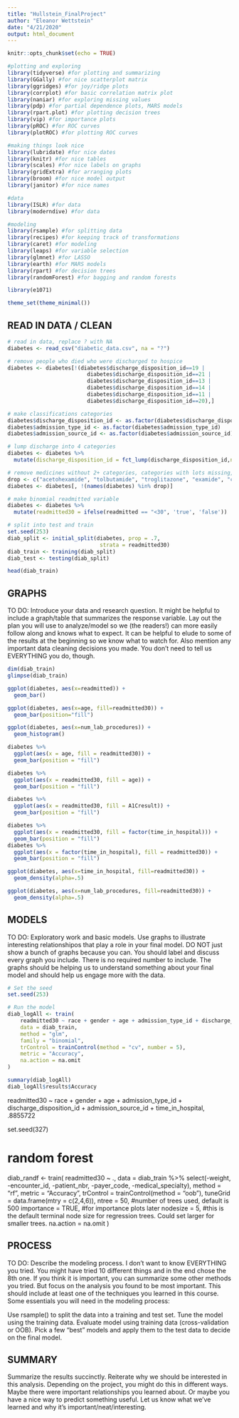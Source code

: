 ```yaml
---
title: "Hullstein_FinalProject"
author: "Eleanor Wettstein"
date: "4/21/2020"
output: html_document
---
```


```r
knitr::opts_chunk$set(echo = TRUE)
```

```r
#plotting and exploring
library(tidyverse) #for plotting and summarizing
library(GGally) #for nice scatterplot matrix 
library(ggridges) #for joy/ridge plots
library(corrplot) #for basic correlation matrix plot
library(naniar) #for exploring missing values
library(pdp) #for partial dependence plots, MARS models
library(rpart.plot) #for plotting decision trees
library(vip) #for importance plots
library(pROC) #for ROC curves
library(plotROC) #for plotting ROC curves

#making things look nice
library(lubridate) #for nice dates
library(knitr) #for nice tables
library(scales) #for nice labels on graphs
library(gridExtra) #for arranging plots
library(broom) #for nice model output
library(janitor) #for nice names

#data
library(ISLR) #for data
library(moderndive) #for data

#modeling
library(rsample) #for splitting data
library(recipes) #for keeping track of transformations
library(caret) #for modeling
library(leaps) #for variable selection
library(glmnet) #for LASSO
library(earth) #for MARS models
library(rpart) #for decision trees
library(randomForest) #for bagging and random forests

library(e1071)

theme_set(theme_minimal())
```

## READ IN DATA / CLEAN

```r
# read in data, replace ? with NA
diabetes <- read_csv("diabetic_data.csv", na = "?")

# remove people who died who were discharged to hospice
diabetes <- diabetes[!(diabetes$discharge_disposition_id==19 |
                         diabetes$discharge_disposition_id==21 |
                         diabetes$discharge_disposition_id==13 |
                         diabetes$discharge_disposition_id==14 |
                         diabetes$discharge_disposition_id==11 |
                         diabetes$discharge_disposition_id==20),]

# make classifications categories
diabetes$discharge_disposition_id <- as.factor(diabetes$discharge_disposition_id)
diabetes$admission_type_id <- as.factor(diabetes$admission_type_id)
diabetes$admission_source_id <- as.factor(diabetes$admission_source_id)

# lump discharge into 4 categories
diabetes <- diabetes %>%
  mutate(discharge_disposition_id = fct_lump(discharge_disposition_id,n=3))

# remove medicines without 2+ categories, categories with lots missing, and other variables
drop <- c("acetohexamide", "tolbutamide", "troglitazone", "examide", "citoglipton", "glyburide-metformin", "glipizide-metformin", "glimepiride-pioglitazone", "metformin-rosiglitazone", "metformin-pioglitazone", "weight", "medical_specialty", "payer_code", "encounter_id", "patient_nbr", "diag_1", "diag_2", "diag_3")
diabetes <- diabetes[, !(names(diabetes) %in% drop)]

# make binomial readmitted variable
diabetes <- diabetes %>% 
  mutate(readmitted30 = ifelse(readmitted == "<30", 'true', 'false'))
```

```r
# split into test and train
set.seed(253) 
diab_split <- initial_split(diabetes, prop = .7, 
                             strata = readmitted30)
diab_train <- training(diab_split)
diab_test <- testing(diab_split)

head(diab_train)
```
## GRAPHS
TO DO: Introduce your data and research question. It might be helpful to include a graph/table that summarizes the response variable. Lay out the plan you will use to analyze/model so we (the readers!) can more easily follow along and knows what to expect. It can be helpful to elude to some of the results at the beginning so we know what to watch for. Also mention any important data cleaning decisions you made. You don’t need to tell us EVERYTHING you do, though.

```r
dim(diab_train)
glimpse(diab_train)
```


```r
ggplot(diabetes, aes(x=readmitted)) +
  geom_bar()

ggplot(diabetes, aes(x=age, fill=readmitted30)) +
  geom_bar(position="fill")

ggplot(diabetes, aes(x=num_lab_procedures)) +
  geom_histogram()
```

```r
diabetes %>% 
  ggplot(aes(x = age, fill = readmitted30)) +
  geom_bar(position = "fill")

diabetes %>% 
  ggplot(aes(x = readmitted30, fill = age)) +
  geom_bar(position = "fill")

diabetes %>% 
  ggplot(aes(x = readmitted30, fill = A1Cresult)) +
  geom_bar(position = "fill")

diabetes %>% 
  ggplot(aes(x = readmitted30, fill = factor(time_in_hospital))) +
  geom_bar(position = "fill")
diabetes %>% 
  ggplot(aes(x = factor(time_in_hospital), fill = readmitted30)) +
  geom_bar(position = "fill")

ggplot(diabetes, aes(x=time_in_hospital, fill=readmitted30)) +
  geom_density(alpha=.5)
```

```r
ggplot(diabetes, aes(x=num_lab_procedures, fill=readmitted30)) +
  geom_density(alpha=.5)
```


## MODELS

TO DO: Exploratory work and basic models. Use graphs to illustrate interesting relationshipos that play a role in your final model. DO NOT just show a bunch of graphs because you can. You should label and discuss every graph you include. There is no required number to include. The graphs should be helping us to understand something about your final model and should help us engage more with the data.


```r
# Set the seed
set.seed(253)

# Run the model
diab_logAll <- train(
    readmitted30 ~ race + gender + age + admission_type_id + discharge_disposition_id + admission_source_id + time_in_hospital + num_lab_procedures + num_procedures + num_medications,
    data = diab_train, 
    method = "glm",
    family = "binomial",
    trControl = trainControl(method = "cv", number = 5),
    metric = "Accuracy",
    na.action = na.omit
)
```

```r
summary(diab_logAll)
diab_logAll$results$Accuracy

```
readmitted30 ~ race + gender + age + admission_type_id + discharge_disposition_id + admission_source_id + time_in_hospital,
.8855722


set.seed(327)

# random forest
diab_randf <- train(
  readmitted30 ~ .,
  data = diab_train %>% select(-weight, -encounter_id, -patient_nbr, -payer_code, -medical_specialty), 
  method = "rf",
  metric = "Accuracy",
  trControl = trainControl(method = "oob"),
  tuneGrid = data.frame(mtry = c(2,4,6)),
  ntree = 50, #number of trees used, default is 500
  importance = TRUE, #for importance plots later
  nodesize = 5, #this is the default terminal node size for regression trees. Could set larger for smaller trees.
  na.action = na.omit
)


## PROCESS

TO DO: Describe the modeling process. I don’t want to know EVERYTHING you tried. You might have tried 10 different things and in the end chose the 8th one. If you think it is important, you can summarize some other methods you tried. But focus on the analysis you found to be most important. This should include at least one of the techniques you learned in this course. Some essentials you will need in the modeling process:

  Use rsample() to split the data into a training and test set.
  Tune the model using the training data.
  Evaluate model using training data (cross-validation or OOB).
  Pick a few “best” models and apply them to the test data to decide on the final model.

## SUMMARY

Summarize the results succinctly. Reiterate why we should be interested in this analysis. Depending on the project, you might do this in different ways. Maybe there were important relationships you learned about. Or maybe you have a nice way to predict something useful. Let us know what we’ve learned and why it’s important/neat/interesting.





